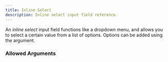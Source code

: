 ```yaml
---
title: Inline Select
description: Inline select input field reference.
---
```



<InputFieldInfo type={InputFieldType.INLINE_SELECT}></InputFieldInfo>

An _inline select_ input field functions like a dropdown menu, and allows you to select a certain value from a list of options.
Options can be added using the <InputFieldArgumentLink type={InputFieldArgumentType.OPTION}></InputFieldArgumentLink> argument.

### Allowed Arguments

<InputFieldAllowedArguments type={InputFieldType.INLINE_SELECT}></InputFieldAllowedArguments>
